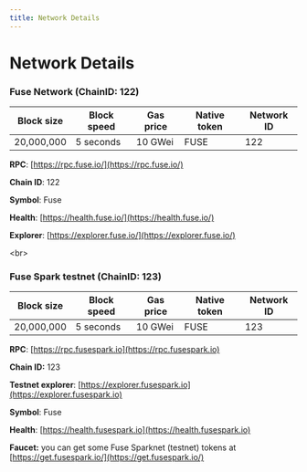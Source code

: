 ```yaml
---
title: Network Details
---
```


# Network Details

### Fuse Network (ChainID: 122)

| Block size | Block speed | Gas price | Native token | Network ID |
| ---------- | ----------- | --------- | ------------ | ---------- |
| 20,000,000 | 5 seconds   | 10 GWei   | FUSE         | 122        |

**RPC**: [https://rpc.fuse.io/](https://rpc.fuse.io/)​ 

**Chain ID**: 122

**Symbol**: Fuse

**Health**: [https://health.fuse.io/](https://health.fuse.io/)

**Explorer**: [https://explorer.fuse.io/](https://explorer.fuse.io/)

\<br>

### Fuse Spark testnet (ChainID: 123)

| Block size | Block speed | Gas price | Native token | Network ID |
| ---------- | ----------- | --------- | ------------ | ---------- |
| 20,000,000 | 5 seconds   | 10 GWei   | FUSE         | 123        |

**RPC**: [https://rpc.fusespark.io](https://rpc.fusespark.io) 

**Chain ID:** 123

**Testnet explorer**: [https://explorer.fusespark.io](https://explorer.fusespark.io) 

**Symbol**: Fuse

**Health**: [https://health.fusespark.io](https://health.fusespark.io)

**Faucet:** you can get some Fuse Sparknet (testnet) tokens at [https://get.fusespark.io/](https://get.fusespark.io/)
